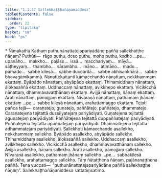 ```yaml
---
title: "1.1.37 Sallekhaṭṭhañāṇaniddesa"
tableOfContents: false
sidebar:
  order: 22
type: "tipitaka"
basket: "su"
book: "ps"
---
```



<DynamicBreadcrumb />

<Paragraph type="center" book="ps">
* Ñāṇakathā
</Paragraph>


<Division number="88" book="ps" bookNo="26" page="99">

<Paragraph number="585" book="ps">
Kathaṃ puthunānattatejapariyādāne paññā sallekhaṭṭhe ñāṇaṃ? <Emphasis>Puthū</Emphasis>ti—  rāgo puthu, doso puthu, moho puthu, kodho …pe…  upanāho…  makkho…  paḷāso…  issā…  macchariyaṃ…  māyā…  sāṭheyyaṃ…  thambho…  sārambho…  māno…  atimāno…  mado…  pamādo…  sabbe kilesā…  sabbe duccaritā…  sabbe abhisaṅkhārā…  sabbe bhavagāmikammā.
</Paragraph>

<Paragraph number="586" book="ps">
<Emphasis>Nānattekattan</Emphasis>ti kāmacchando nānattaṃ, nekkhammaṃ ekattaṃ. Byāpādo nānattaṃ, abyāpādo ekattaṃ. Thinamiddhaṃ nānattaṃ, ālokasaññā ekattaṃ. Uddhaccaṃ nānattaṃ, avikkhepo ekattaṃ. Vicikicchā nānattaṃ, dhammavavatthānaṃ ekattaṃ. Avijjā nānattaṃ, ñāṇaṃ ekattaṃ. Arati nānattaṃ, pāmojjaṃ ekattaṃ. Nīvaraṇā nānattaṃ, paṭhamaṃ jhānaṃ ekattaṃ …pe…  sabbe kilesā nānattaṃ, arahattamaggo ekattaṃ.
</Paragraph>

<Paragraph number="587" book="ps">
<Emphasis>Tejo</Emphasis>ti pañca tejā—  caraṇatejo, guṇatejo, paññātejo, puññatejo, dhammatejo. Caraṇatejena tejitattā dussīlyatejaṃ pariyādiyati. Guṇatejena tejitattā aguṇatejaṃ pariyādiyati. Paññātejena tejitattā duppaññatejaṃ pariyādiyati. Puññatejena tejitattā apuññatejaṃ pariyādiyati. Dhammatejena tejitattā adhammatejaṃ pariyādiyati.
</Paragraph>

<Paragraph number="588" book="ps">
<Emphasis>Sallekho</Emphasis>ti kāmacchando asallekho, nekkhammaṃ sallekho. Byāpādo asallekho, abyāpādo sallekho. Thinamiddhaṃ asallekho, ālokasaññā sallekho. Uddhaccaṃ asallekho, avikkhepo sallekho. Vicikicchā asallekho, dhammavavatthānaṃ sallekho. Avijjā asallekho, ñāṇaṃ sallekho. Arati asallekho, pāmojjaṃ sallekho. Nīvaraṇā asallekho, paṭhamaṃ jhānaṃ sallekho …pe…  sabbakilesā asallekho, arahattamaggo sallekho. Taṃ ñātaṭṭhena ñāṇaṃ, pajānanaṭṭhena paññā. Tena vuccati—  “puthunānattatejapariyādāne paññā sallekhaṭṭhe ñāṇaṃ”.

</Paragraph>
</Division>

<Paragraph number="589" type="center" book="ps">
Sallekhaṭṭhañāṇaniddeso sattatiṃsatimo.
</Paragraph>